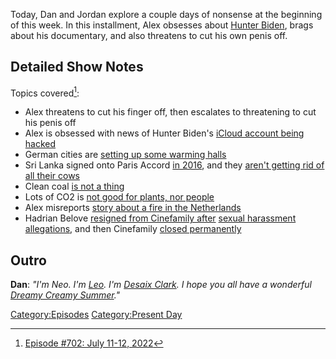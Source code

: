 {{DEFAULTSORT:
    #_EPISODE_0702:July 11-12, 2022
}}{{Episode
    | title             = July 11-12, 2022
    | caption           = Listen to this episode on [https://knowledgefight.libsyn.com/702-july-11-12-2022 Libsyn] [https://open.spotify.com/episode/2LfCw491tNzZMeMj3gRffi Spotify], Read the [[Transcript/702: July 11-12, 2022|Unofficial Transcript]], View discussion on [https://reddit.com/vzgic3 Reddit]
    | episodeNumber     = 702
    | length            = 01:46:12
    | airDate           = July 15, 2022
    | coverageStartDate = July 11, 2022
    | coverageEndDate   = July 12, 2022
    | episodeType       = [[:Category:Present Day|Present Day]]
    | previousEpisode   = [[701: June 23, 2004]]
    | nextEpisode       = [[703: 9/11, Part 1]]
}}

{{Stub}}

Today, Dan and Jordan explore a couple days of nonsense at the beginning of this week.  In this installment, Alex obsesses about [[Hunter Biden]], brags about his documentary, and also threatens to cut his own penis off.

==Detailed Show Notes==

Topics covered<ref>[https://knowledgefight.com/research/2022/7/14/episode-702-july-11-12-2022 Episode #702: July 11-12, 2022]</ref>:

*Alex threatens to cut his finger off, then escalates to threatening to cut his penis off
*Alex is obsessed with news of Hunter Biden's [https://www.vice.com/en/article/g5vgwm/alleged-hunter-biden-leak-shows-icloud-can-be-iphone-securitys-weak-link?utm_medium=email&utm_source=substack iCloud account being hacked]
*German cities are [https://www.thelocal.de/20220712/no-one-should-freeze-german-cities-plan-public-warming-halls-for-winter/ setting up some warming halls]
*Sri Lanka signed onto Paris Accord [https://unfccc.int/node/61204 in 2016], and they [http://www.statistics.gov.lk/Agriculture/StaticalInformation/rubb4 aren't getting rid of all their cows]
*Clean coal [https://www.popularmechanics.com/technology/infrastructure/news/a27886/how-does-clean-coal-work/ is not a thing]
*Lots of CO2 is [https://www.ncbi.nlm.nih.gov/pmc/articles/PMC5380556/ not good for plants, nor people]
*Alex misreports [https://apnews.com/article/Fact-Check-Fire-Netherlands-Bill-Gates-527107720161 story about a fire in the Netherlands]
*Hadrian Belove [https://www.indiewire.com/2017/08/hadrian-belove-cinefamily-resigns-sexual-harrasment-1201868927/ resigned from Cinefamily after] [https://jezebel.com/after-allegations-of-exploiting-young-women-former-cin-1798320468 sexual harassment allegations], and then Cinefamily [https://www.latimes.com/entertainment/movies/la-et-mn-cinefamily-shuts-down-20171114-story.html closed permanently]

==Outro==
'''Dan''': ''"I'm Neo. I'm [[leo Zagami|Leo]]. I'm [[Desaix Clark]]. I hope you all have a wonderful [[Dreamy Creamy Summer]]."''

[[Category:Episodes]]
[[Category:Present Day]]

